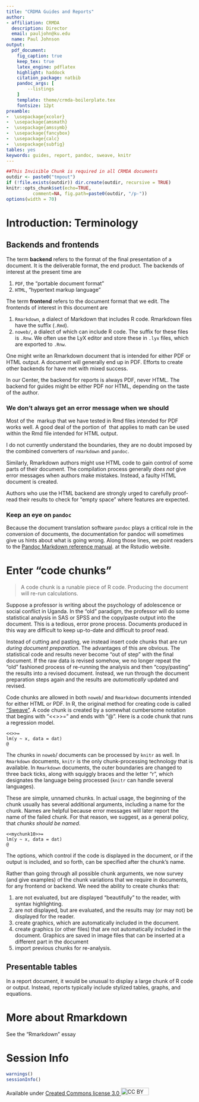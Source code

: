 ```yaml
--- 
title: "CRDMA Guides and Reports"
author:
- affiliation: CRMDA
  description: Director
  email: pauljohn@ku.edu
  name: Paul Johnson
output:
  pdf_document:
    fig_caption: true
    keep_tex: true
    latex_engine: pdflatex
    highlight: haddock
    citation_package: natbib
    pandoc_args: [
        --listings
    ]
    template: theme/crmda-boilerplate.tex
    fontsize: 12pt
preamble:
-  \usepackage{xcolor}
-  \usepackage{amsmath}
-  \usepackage{amssymb}
-  \usepackage{fancybox}
-  \usepackage{calc}
-  \usepackage{subfig}
tables: yes
keywords: guides, report, pandoc, sweave, knitr
---
```



```r
##This Invisible Chunk is required in all CRMDA documents
outdir <- paste0("tmpout")
if (!file.exists(outdir)) dir.create(outdir, recursive = TRUE)
knitr::opts_chunk$set(echo=TRUE,
          comment=NA, fig.path=paste0(outdir, "/p-"))
options(width = 70)
```

\begin{abstract}
This document discusses practical problems with preparation of
technical reports and software guides.  The array of settings may seem
to be overwhelming because there are two formats in which documents
can be prepared, noweb/\LaTeX\ and R markdown (the so-called
"frontends"), two code-chunk processing engines, Sweave and knitr, and
two final output formats, PDF and HTML (the so-called "backends"). In
addition, there are style considerations that differentiate technical
reports and software guides.

This is an R markdown document that uses `knitr` to render R code
chunks. It uses `pandoc` and `pdflatex` as compilers for intermediate
versions of the document. In our vernacular, it is an "rmd2pdf-report"
document. As such, it illustrates some tools that work well in R
markdown documents intended for eventual presentation in PDF
documents. Separate documents will be prepared to illustrate the same
features to be obtained in documents prepared with noweb/\LaTeX
documents and R markdown documents that are compiled into HTML.
\end{abstract}

# Introduction: Terminology


## Backends and frontends

The term **backend** refers to the format of the final presentation of a
document. It is the deliverable format, the end product. The backends
of interest at the present time are

1. `PDF`, the "portable document format"
2. `HTML`, "hypertext markup language"

The term **frontend** refers to the document format that we edit. The
frontends of interest in this document are

1. `Rmarkdown`, a dialect of Markdown that includes R code. Rmarkdown
   files have the suffix (`.Rmd`).
2. `noweb/`\LaTeX, a dialect of \LaTeX which can include R code. The
   suffix for these files is `.Rnw`. We often use the LyX editor and
   store these in `.lyx` files, which are exported to `.Rnw`. 

One might write an Rmarkdown document that is intended for either PDF
or HTML output. A \LaTeX document will generally end up in
PDF. Efforts to create other backends for \LaTeX have met with mixed
success.

In our Center, the backend for reports is always PDF, never HTML. The
backend for guides might be either PDF nor HTML, depending on the
taste of the author.





### We don't always get an error message when we should


Most of the \LaTeX\ markup that we have tested in Rmd files intended
for PDF works well. A good deal of the portion of \LaTeX\ that applies
to math can be used within the Rmd file intended for HTML output. 

I do not currently understand the boundaries, they are no doubt
imposed by the combined converters of `rmarkdown` and `pandoc`.

Similarly, Rmarkdown authors might use HTML code to gain control of
some parts of their document. The compilation process generally *does
not* give error messages when authors make mistakes. Instead, a faulty
HTML document is created.

Authors who use the HTML backend are strongly urged to carefully
proof-read their results to check for "empty space" where features are
expected.

### Keep an eye on `pandoc`

Because the document translation software `pandoc` plays a critical
role in the conversion of documents, the documentation for pandoc will
sometimes give us hints about what is going wrong.  Along those lines,
we point readers to the [Pandoc Markdown reference
manual](http://rmarkdown.rstudio.com/authoring_pandoc_markdown.html). at
the Rstudio website.


# Enter "code chunks"

> A code chunk is a runable piece of R code. Producing the document
> will re-run calculations.

Suppose a professor is writing about the psychology of adolescence or
social conflict in Uganda. In the "old" paradigm, the professor will
do some statistical analysis in SAS or SPSS and the copy/paste output
into the document. This is a tedious, error prone process. Documents
produced in this way are difficult to keep up-to-date and difficult to
proof read.

Instead of cutting and pasting, we instead insert code
chunks that are *run during document preparation*. The advantages of
this are obvious.  The statistical code and results never become "out
of step" with the final document.  If the raw data is revised somehow,
we no longer repeat the "old" fashioned process of re-running the
analysis and then "copy/pasting" the results into a revised
document. Instead, we run through the document preparation steps again
and the results are *automatically* updated and revised.

Code chunks are allowed in both `noweb`/\LaTeX\ and `Rmarkdown` documents
intended for either HTML or PDF. In R, the original method for
creating code is
called ["Sweave"](https://leisch.userweb.mwn.de/Sweave). A code chunk
is created by a somewhat cumbersome notation that begins with "<<>>="
and ends with "@". Here is a code chunk that runs a regression model.

```
<<>>=
lm(y ~ x, data = dat)
@
```

The chunks in `noweb`/\LaTeX\ documents can be processed by `knitr` as
well. In `Rmarkdown` documents, `knitr` is the only chunk-processing
technology that is available. In `Rmarkdown` documents, the outer
boundaries are changed to three back ticks, along with squiggly braces
and the letter "r", which designates the language being processed
(`knitr` can handle several languages).

\begin{lstlisting}
`r ''````{r}
lm(y ~ x, data = dat)
`r ''````
\end{lstlisting}

These are simple, unnamed chunks. In actual usage, the beginning of
the chunk usually has several additional arguments, including a name
for the chunk.  Names are helpful because error messages will later
report the name of the failed chunk.  For that reason, we suggest, as
a general policy, that *chunks should be named*.


```
<<mychunk10>>=
lm(y ~ x, data = dat)
@
```

\begin{lstlisting}
`r ''````{r mychunk10}
lm(y ~ x, data = dat)
`r ''````
\end{lstlisting}

The options, which control if the code is displayed in the document,
or if the output is included, and so forth, can be specified after the
chunk's name.

Rather than going through all possible chunk arguments, we now survey
(and give examples) of the chunk variations that we require in
documents, for any frontend or backend. We need the ability to create
chunks that:

1. are not evaluated, but are displayed "beautifully" to the reader,
   with syntax highlighting.
2. are not displayed, but are evaluated, and the results may (or may
   not) be displayed for the reader.
3. create graphics, which are automatically included in the document.
4. create graphics (or other files) that are not automatically
   included in the document. Graphics are saved in image files that
   can be inserted at a different part in the document
5. import previous chunks for re-analysis.


## Presentable tables

In a report document, it would be unusual to display a large chunk of
R code or output. Instead, reports typically include stylized tables,
graphs, and equations. 

# More about Rmarkdown

See the "Rmarkdown" essay


# Session Info

```r
warnings()
sessionInfo()
```



<!-- [//]: (All guides must have this as the final stanza) -->

<!-- ```{r sessionInfo, echo = FALSE} -->
<!-- sessionInfo() -->
<!-- ``` -->



Available under
[Created Commons license 3.0 <img src="http://crmda.dept.ku.edu/images/cc-3.0.png" alt="CC BY"
style="width: 75px;height: 20px;"/>](http://creativecommons.org/licenses/by/3.0/)

